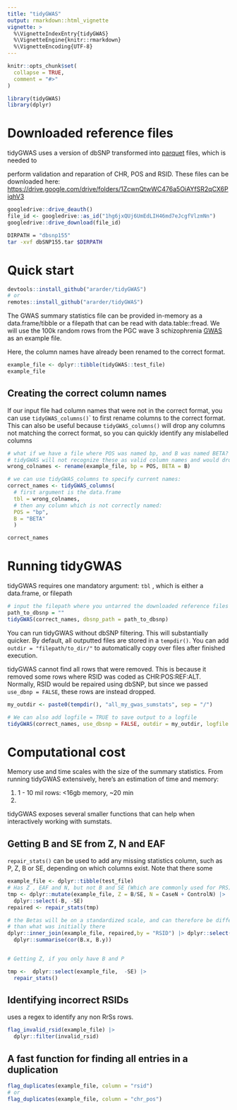 ```yaml
---
title: "tidyGWAS"
output: rmarkdown::html_vignette
vignette: >
  %\VignetteIndexEntry{tidyGWAS}
  %\VignetteEngine{knitr::rmarkdown}
  %\VignetteEncoding{UTF-8}
---
```


```r
knitr::opts_chunk$set(
  collapse = TRUE,
  comment = "#>"
)
```

```r
library(tidyGWAS)
library(dplyr)
```

# Downloaded reference files

tidyGWAS uses a version of dbSNP transformed into [parquet](https://arrow.apache.org/docs/r/) files, which is needed to

perform validation and reparation of CHR, POS and RSID. These files can be downloaded here:\
<https://drive.google.com/drive/folders/1ZcwnQtwWC476a5OiAYfSR2qCX6PiqhV3>

```r
googledrive::drive_deauth()
file_id <- googledrive::as_id("1hg6jxQUj6UmEdLIH46md7eJcgfVlzmNn")
googledrive::drive_download(file_id)

```

```bash
DIRPATH = "dbsnp155"
tar -xvf dbSNP155.tar $DIRPATH

```

# Quick start

```r
devtools::install_github("ararder/tidyGWAS")
# or
remotes::install_github("ararder/tidyGWAS")
```

The GWAS summary statistics file can be provided in-memory as a data.frame/tibble or a filepath that can be read with data.table::fread. We will use the 100k random rows from the PGC wave 3 schizophrenia [GWAS](https://pgc.unc.edu/for-researchers/download-results/) as an example file.

Here, the column names have already been renamed to the correct format.

```r
example_file <- dplyr::tibble(tidyGWAS::test_file)
example_file
```

## Creating the correct column names

If our input file had column names that were not in the correct format, you can use `tidyGWAS_columns()`\` to first rename columns to the correct format. This can also be useful because `tidyGWAS_columns()` will drop any columns not matching the correct format, so you can quickly identify any mislabelled columns

```r
# what if we have a file where POS was named bp, and B was named BETA?
# tidyGWAS will not recognize these as valid column names and would drop them.
wrong_colnames <- rename(example_file, bp = POS, BETA = B)

# we can use tidyGWAS_columns to specify current names:
correct_names <- tidyGWAS_columns(
  # first argument is the data.frame
  tbl = wrong_colnames, 
  # then any column which is not correctly named:
  POS = "bp",
  B = "BETA"
  )

correct_names
```

# Running tidyGWAS

tidyGWAS requires one mandatory argument: `tbl` , which is either a data.frame, or filepath

```r
# input the filepath where you untarred the downloaded reference files
path_to_dbsnp = ""
tidyGWAS(correct_names, dbsnp_path = path_to_dbsnp)

```

You can run tidyGWAS without dbSNP filtering. This will substantially quicker. By default, all outputted files are stored in a `tempdir()`. You can add `outdir = "filepath/to_dir/"` to automatically copy over files after finished execution.

tidyGWAS cannot find all rows that were removed. This is because it removed some rows where RSID was coded as CHR:POS:REF:ALT. Normally, RSID would be repaired using dbSNP, but since we passed `use_dbnp = FALSE`, these rows are instead dropped.

```r
my_outdir <- paste0(tempdir(), "all_my_gwas_sumstats", sep = "/")

# We can also add logfile = TRUE to save output to a logfile
tidyGWAS(correct_names, use_dbsnp = FALSE, outdir = my_outdir, logfile = TRUE, dbsnp_path = path_to_dbsnp)
```

# Computational cost

Memory use and time scales with the size of the summary statistics. From running tidyGWAS extensively, here's an estimation of time and memory:

1.  1 - 10 mil rows: \<16gb memory, \~20 min
2.  

tidyGWAS exposes several smaller functions that can help when interactively working with sumstats.

## Getting B and SE from Z, N and EAF

`repair_stats()` can be used to add any missing statistics column, such as P, Z, B or SE, depending on which columns exist. Note that there some

```r
example_file <- dplyr::tibble(test_file)
# Has Z , EAF and N, but not B and SE (Which are commonly used for PRS)
tmp <- dplyr::mutate(example_file, Z = B/SE, N = CaseN + ControlN) |> 
  dplyr::select(-B, -SE)
repaired <- repair_stats(tmp)

# the Betas will be on a standardized scale, and can therefore be different
# than what was initially there
dplyr::inner_join(example_file, repaired,by = "RSID") |> dplyr::select(B.x, B.y) |> 
  dplyr::summarise(cor(B.x, B.y))


# Getting Z, if you only have B and P

```

```r
tmp <-  dplyr::select(example_file,  -SE) |> 
  repair_stats()
```

## Identifying incorrect RSIDs

uses a regex to identify any non RrSs rows.

```r
flag_invalid_rsid(example_file) |> 
  dplyr::filter(invalid_rsid)

```

## A fast function for finding all entries in a duplication

```r
flag_duplicates(example_file, column = "rsid")
# or 
flag_duplicates(example_file, column = "chr_pos")


```


